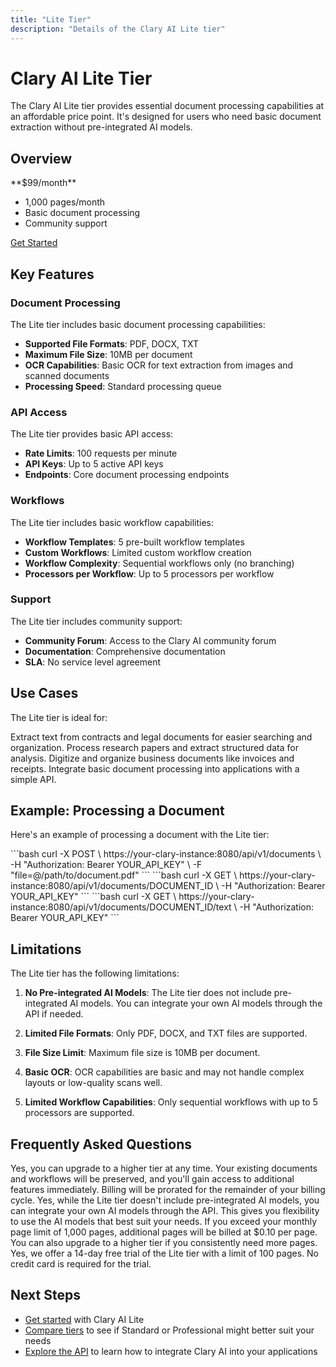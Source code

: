```yaml
---
title: "Lite Tier"
description: "Details of the Clary AI Lite tier"
---
```


# Clary AI Lite Tier

The Clary AI Lite tier provides essential document processing capabilities at an affordable price point. It's designed for users who need basic document extraction without pre-integrated AI models.

## Overview

<Card title="Lite Tier" icon="feather" iconType="duotone">
  **$99/month**
  
  - 1,000 pages/month
  - Basic document processing
  - Community support
  
  [Get Started](/getting-started/quickstart)
</Card>

## Key Features

### Document Processing

The Lite tier includes basic document processing capabilities:

- **Supported File Formats**: PDF, DOCX, TXT
- **Maximum File Size**: 10MB per document
- **OCR Capabilities**: Basic OCR for text extraction from images and scanned documents
- **Processing Speed**: Standard processing queue

### API Access

The Lite tier provides basic API access:

- **Rate Limits**: 100 requests per minute
- **API Keys**: Up to 5 active API keys
- **Endpoints**: Core document processing endpoints

### Workflows

The Lite tier includes basic workflow capabilities:

- **Workflow Templates**: 5 pre-built workflow templates
- **Custom Workflows**: Limited custom workflow creation
- **Workflow Complexity**: Sequential workflows only (no branching)
- **Processors per Workflow**: Up to 5 processors per workflow

### Support

The Lite tier includes community support:

- **Community Forum**: Access to the Clary AI community forum
- **Documentation**: Comprehensive documentation
- **SLA**: No service level agreement

## Use Cases

The Lite tier is ideal for:

<CardGroup cols={2}>
  <Card title="Small Law Firms" icon="scale-balanced">
    Extract text from contracts and legal documents for easier searching and organization.
  </Card>
  <Card title="Independent Researchers" icon="microscope">
    Process research papers and extract structured data for analysis.
  </Card>
  <Card title="Small Businesses" icon="building">
    Digitize and organize business documents like invoices and receipts.
  </Card>
  <Card title="Developers" icon="code">
    Integrate basic document processing into applications with a simple API.
  </Card>
</CardGroup>

## Example: Processing a Document

Here's an example of processing a document with the Lite tier:

<Steps>
  <Step title="Upload Document">
    ```bash
    curl -X POST \
      https://your-clary-instance:8080/api/v1/documents \
      -H "Authorization: Bearer YOUR_API_KEY" \
      -F "file=@/path/to/document.pdf"
    ```
  </Step>
  <Step title="Check Processing Status">
    ```bash
    curl -X GET \
      https://your-clary-instance:8080/api/v1/documents/DOCUMENT_ID \
      -H "Authorization: Bearer YOUR_API_KEY"
    ```
  </Step>
  <Step title="Retrieve Extracted Text">
    ```bash
    curl -X GET \
      https://your-clary-instance:8080/api/v1/documents/DOCUMENT_ID/text \
      -H "Authorization: Bearer YOUR_API_KEY"
    ```
  </Step>
</Steps>

## Limitations

The Lite tier has the following limitations:

1. **No Pre-integrated AI Models**: The Lite tier does not include pre-integrated AI models. You can integrate your own AI models through the API if needed.

2. **Limited File Formats**: Only PDF, DOCX, and TXT files are supported.

3. **File Size Limit**: Maximum file size is 10MB per document.

4. **Basic OCR**: OCR capabilities are basic and may not handle complex layouts or low-quality scans well.

5. **Limited Workflow Capabilities**: Only sequential workflows with up to 5 processors are supported.

## Frequently Asked Questions

<Accordion title="Can I upgrade from Lite to Standard or Professional later?">
  Yes, you can upgrade to a higher tier at any time. Your existing documents and workflows will be preserved, and you'll gain access to additional features immediately. Billing will be prorated for the remainder of your billing cycle.
</Accordion>

<Accordion title="Can I integrate my own AI models with the Lite tier?">
  Yes, while the Lite tier doesn't include pre-integrated AI models, you can integrate your own AI models through the API. This gives you flexibility to use the AI models that best suit your needs.
</Accordion>

<Accordion title="What happens if I exceed my monthly page limit?">
  If you exceed your monthly page limit of 1,000 pages, additional pages will be billed at $0.10 per page. You can also upgrade to a higher tier if you consistently need more pages.
</Accordion>

<Accordion title="Is there a free trial available?">
  Yes, we offer a 14-day free trial of the Lite tier with a limit of 100 pages. No credit card is required for the trial.
</Accordion>

## Next Steps

- [Get started](/getting-started/quickstart) with Clary AI Lite
- [Compare tiers](/tiers/overview) to see if Standard or Professional might better suit your needs
- [Explore the API](/api-reference/overview) to learn how to integrate Clary AI into your applications
